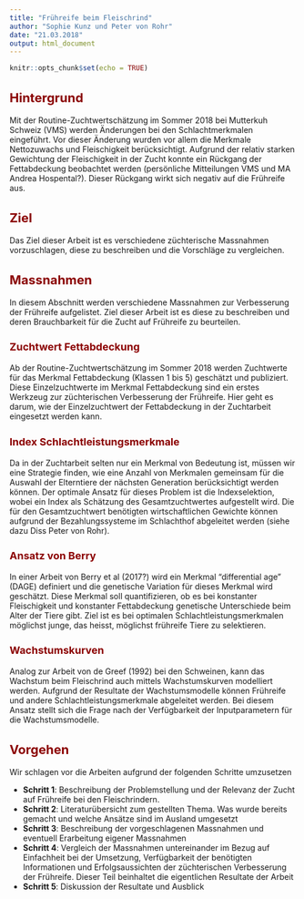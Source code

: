 ```yaml
---
title: "Frühreife beim Fleischrind"
author: "Sophie Kunz und Peter von Rohr"
date: "21.03.2018"
output: html_document
---
```


```r
knitr::opts_chunk$set(echo = TRUE)
```

<style type="text/css">
h1.title {
  font-size: 32px;
  color: Black;
}
h1 { /* Header 1 */
  font-size: 28px;
  color: DarkRed;
}
h2 { /* Header 2 */
    font-size: 22px;
  color: DarkRed;
}
h3 { /* Header 3 */
  font-size: 18px;
  color: DarkRed;
}
</style>

## Hintergrund
Mit der Routine-Zuchtwertschätzung im Sommer 2018 bei Mutterkuh Schweiz (VMS) werden Änderungen bei den Schlachtmerkmalen eingeführt. Vor dieser Änderung wurden vor allem die Merkmale Nettozuwachs und  Fleischigkeit berücksichtigt. Aufgrund der relativ starken Gewichtung der Fleischigkeit in der Zucht konnte ein Rückgang der Fettabdeckung beobachtet werden (persönliche Mitteilungen VMS und MA Andrea Hospental?). Dieser Rückgang wirkt sich negativ auf die Frühreife aus.


## Ziel
Das Ziel dieser Arbeit ist es verschiedene züchterische Massnahmen vorzuschlagen, diese zu beschreiben und die Vorschläge zu vergleichen. 


## Massnahmen
In diesem Abschnitt werden verschiedene Massnahmen zur Verbesserung der Frühreife aufgelistet. Ziel dieser Arbeit ist es diese zu beschreiben und deren Brauchbarkeit für die Zucht auf Frühreife zu beurteilen.

### Zuchtwert Fettabdeckung
Ab der Routine-Zuchtwertschätzung im Sommer 2018 werden Zuchtwerte für das Merkmal Fettabdeckung (Klassen 1 bis 5) geschätzt und publiziert. Diese Einzelzuchtwerte im Merkmal Fettabdeckung sind ein erstes Werkzeug zur züchterischen Verbesserung der Frühreife. Hier geht es darum, wie der Einzelzuchtwert der Fettabdeckung in der Zuchtarbeit eingesetzt werden kann. 

### Index Schlachtleistungsmerkmale
Da in der Zuchtarbeit selten nur ein Merkmal von Bedeutung ist, müssen wir eine Strategie finden, wie eine Anzahl von Merkmalen gemeinsam für die Auswahl der Elterntiere der nächsten Generation berücksichtigt werden können. Der optimale Ansatz für dieses Problem ist die Indexselektion, wobei ein Index als Schätzung des Gesamtzuchtwertes aufgestellt wird. Die für den Gesamtzuchtwert benötigten wirtschaftlichen Gewichte können aufgrund der Bezahlungssysteme im Schlachthof abgeleitet werden (siehe dazu Diss Peter von Rohr).

### Ansatz von Berry
In einer Arbeit von Berry et al (2017?) wird ein Merkmal "differential age" (DAGE) definiert und die genetische Variation für dieses Merkmal wird geschätzt. Diese Merkmal soll quantifizieren, ob es bei konstanter Fleischigkeit und konstanter Fettabdeckung genetische Unterschiede beim Alter der Tiere gibt. Ziel ist es bei optimalen Schlachtleistungsmerkmalen möglichst junge, das heisst, möglichst frühreife Tiere zu selektieren.


### Wachstumskurven
Analog zur Arbeit von de Greef (1992) bei den Schweinen, kann das Wachstum beim Fleischrind auch mittels Wachstumskurven modelliert werden. Aufgrund der Resultate der Wachstumsmodelle können Frühreife und andere Schlachtleistungsmerkmale abgeleitet werden. Bei diesem Ansatz stellt sich die Frage nach der Verfügbarkeit der Inputparametern für die Wachstumsmodelle. 


## Vorgehen
Wir schlagen vor die Arbeiten aufgrund der folgenden Schritte umzusetzen

* __Schritt 1__: Beschreibung der Problemstellung und der Relevanz der Zucht auf Frühreife bei den Fleischrindern.
* __Schritt 2__: Literaturübersicht zum gestellten Thema. Was wurde bereits gemacht und welche Ansätze sind im Ausland umgesetzt
* __Schritt 3__: Beschreibung der vorgeschlagenen Massnahmen und eventuell Erarbeitung eigener Massnahmen
* __Schritt 4__: Vergleich der Massnahmen untereinander im Bezug auf Einfachheit bei der Umsetzung, Verfügbarkeit der benötigten Informationen und Erfolgsaussichten der züchterischen Verbesserung der Frühreife. Dieser Teil beinhaltet die eigentlichen Resultate der Arbeit
* __Schritt 5__: Diskussion der Resultate und Ausblick





